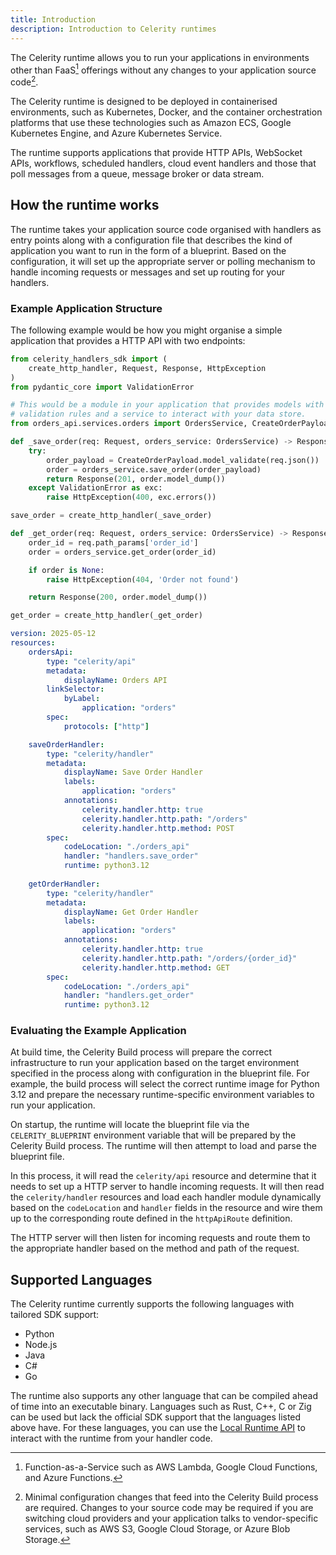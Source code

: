 ```yaml
---
title: Introduction
description: Introduction to Celerity runtimes
---
```



The Celerity runtime allows you to run your applications in environments other than FaaS[^1] offerings without any changes to your application source code[^2].

[^1]: Function-as-a-Service such as AWS Lambda, Google Cloud Functions, and Azure Functions.
[^2]: Minimal configuration changes that feed into the Celerity Build process are required. Changes to your source code may be required if you are switching cloud providers and your application talks to vendor-specific services, such as AWS S3, Google Cloud Storage, or Azure Blob Storage.

The Celerity runtime is designed to be deployed in containerised environments, such as Kubernetes, Docker, and the container orchestration platforms that use these technologies such as Amazon ECS, Google Kubernetes Engine, and Azure Kubernetes Service.

The runtime supports applications that provide HTTP APIs, WebSocket APIs, workflows, scheduled handlers, cloud event handlers and those that poll messages from a queue, message broker or data stream.

## How the runtime works

The runtime takes your application source code organised with handlers as entry points along with a configuration file that describes the kind of application you want to run in the form of a blueprint.
Based on the configuration, it will set up the appropriate server or polling mechanism to handle incoming requests or messages and set up routing for your handlers.

### Example Application Structure

The following example would be how you might organise a simple application that provides a HTTP API with two endpoints:

```python title="/orders_api/handlers.py"
from celerity_handlers_sdk import (
    create_http_handler, Request, Response, HttpException
)
from pydantic_core import ValidationError

# This would be a module in your application that provides models with
# validation rules and a service to interact with your data store.
from orders_api.services.orders import OrdersService, CreateOrderPayload

def _save_order(req: Request, orders_service: OrdersService) -> Response:
    try:
        order_payload = CreateOrderPayload.model_validate(req.json())
        order = orders_service.save_order(order_payload)
        return Response(201, order.model_dump())
    except ValidationError as exc:
        raise HttpException(400, exc.errors())

save_order = create_http_handler(_save_order)

def _get_order(req: Request, orders_service: OrdersService) -> Response:
    order_id = req.path_params['order_id']
    order = orders_service.get_order(order_id)

    if order is None:
        raise HttpException(404, 'Order not found')

    return Response(200, order.model_dump())

get_order = create_http_handler(_get_order)
```

```yaml title="/application.blueprint.yaml"
version: 2025-05-12
resources:
    ordersApi:
        type: "celerity/api"
        metadata:
            displayName: Orders API
        linkSelector:
            byLabel:
                application: "orders"
        spec:
            protocols: ["http"]

    saveOrderHandler:
        type: "celerity/handler"
        metadata:
            displayName: Save Order Handler
            labels:
                application: "orders"
            annotations:
                celerity.handler.http: true
                celerity.handler.http.path: "/orders"
                celerity.handler.http.method: POST
        spec:
            codeLocation: "./orders_api"
            handler: "handlers.save_order"
            runtime: python3.12
    
    getOrderHandler:
        type: "celerity/handler"
        metadata:
            displayName: Get Order Handler
            labels:
                application: "orders"
            annotations:
                celerity.handler.http: true
                celerity.handler.http.path: "/orders/{order_id}"
                celerity.handler.http.method: GET
        spec:
            codeLocation: "./orders_api"
            handler: "handlers.get_order"
            runtime: python3.12
```

### Evaluating the Example Application

At build time, the Celerity Build process will prepare the correct infrastructure to run your application based on the target environment specified in the process along with configuration in the blueprint file.
For example, the build process will select the correct runtime image for Python 3.12 and prepare the necessary runtime-specific environment variables to run your application.

On startup, the runtime will locate the blueprint file via the `CELERITY_BLUEPRINT` environment variable that will be prepared by the Celerity Build process. The runtime will then attempt to load and parse the blueprint file.

In this process, it will read the `celerity/api` resource and determine that it needs to set up a HTTP server to handle incoming requests. It will then read the `celerity/handler` resources and load each handler module dynamically based on the `codeLocation` and `handler` fields in the resource and wire them up to the corresponding route defined in the `httpApiRoute` definition.

The HTTP server will then listen for incoming requests and route them to the appropriate handler based on the method and path of the request.

## Supported Languages

The Celerity runtime currently supports the following languages with tailored SDK support:

- Python
- Node.js
- Java
- C#
- Go

The runtime also supports any other language that can be compiled ahead of time into an executable binary.
Languages such as Rust, C++, C or Zig can be used but lack the official SDK support that the languages listed above have. For these languages, you can use the [Local Runtime API](#) to interact with the runtime from your handler code.
